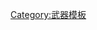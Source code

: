 {{Navbox
 | name = 土耳其的坦克與裝甲車
 | title = {{Flag|土耳其}}的坦克與裝甲車
 |image =[[File:Standard of General staff of Turkish Armed Forces.svg|100px]]
|listclass = hlist
 | style = wide
 | basestyle = background:#b61b25;color:#FFFFFF;
 | group1 =[[主戰坦克]]
 |list1 =
* [[阿勒泰戰車|阿勒泰]]
* [[豹2型坦克|豹2A4]]
* [[豹1型坦克|豹1A1/3]]
* [[M60经济型主战坦克|M60 AMBT]]
* [[薩布拉坦克|M60T（“薩布拉”）]]
* [[M60巴頓|M60A1/3]]
* [[M48巴頓|M48A5T1]]
* [[M48巴頓|M48A5T2]]

 |group2 =[[裝甲車]]
 |list2 =
* [[Tulpar裝甲運兵車|“Tulpar”]]
* [[ACV-300|ACV-AIFV]]
* [[ACV-300|ACV-AAPC]]
* [[Otokar Arma]]
* [[FNSS Pars]]
* [[Otokar Yavuz]]
* [[Nurol Ejder]]
* [[BTR-60|BTR-60PB]]
* [[BTR-80]]
* [[BMC Kirpi]]
* [[M113裝甲運兵車|M113]]
* [[M59裝甲運兵車|M59]]
* [[Otokar Cobra]]
* [[Otokar Akrep]]
* [[Jeep Wrangler]]
* [[BMC]]-185-09/BMC-235-16/BMC-380-26
 |group3 =[[自行火炮]]
 |list3 =
* [[M44自行火炮|M44]]
* [[M107自行火炮|M107]]
* [[M55自行火炮|M55]]
* [[T-155風暴式自行火炮|T-155]]
|group4 =[[裝甲回收車]]
|list4 =
* [[M88裝甲回收車|M88]]
* [[M48巴頓|M48A5T5“達美”]]

|state = {{{state<includeonly>|autocollapse</includeonly>}}}
}}<noinclude>
[[Category:武器模板]]
</noinclude>